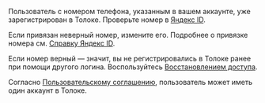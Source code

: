 Пользователь с номером телефона, указанным в вашем аккаунте, уже зарегистрирован в Толоке. Проверьте номер в [Яндекс ID](https://passport.yandex.ru/profile/phones).

Если привязан неверный номер, измените его. Подробнее о привязке номера см. [Справку Яндекс ID](https://yandex.ru/support/passport/authorization/phone.html).

Если номер верный — значит, вы не регистрировались в Толоке ранее при помощи другого логина. Воспользуйтесь [Восстановлением доступа](https://passport.yandex.ru/passport?mode=restore).

<Note mode="warning" title="Важно">

Согласно [Пользовательскому соглашению](https://join.toloka.ai/legal/user-agreement-ru/), пользователь может иметь один аккаунт в Толоке.

</Note>
